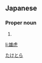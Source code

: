 ==Japanese==
{{ja-kanjitab|雄|虎}}

===Proper noun===
{{ja-pos|proper|たけとら}}

# {{given name|male|lang=ja}}

[[Category:Japanese male given names|たけとら]]

[[li:雄虎]]